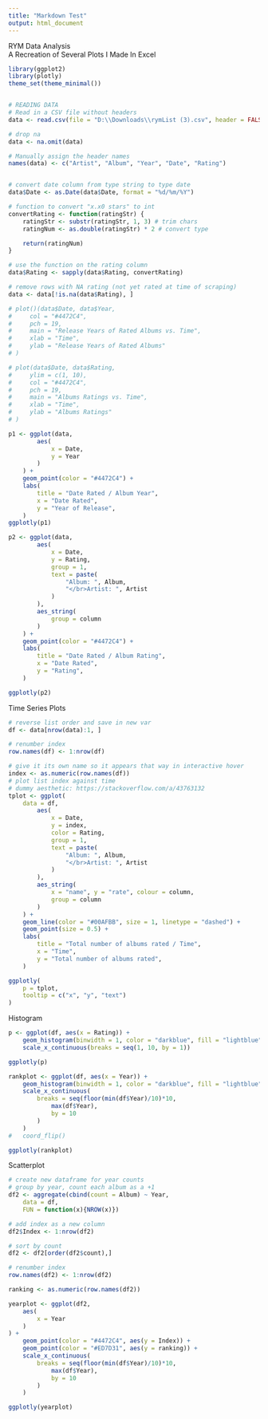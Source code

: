 ```yaml
---
title: "Markdown Test"
output: html_document
---
```


RYM Data Analysis 
<br>
A Recreation of Several Plots I Made In Excel

```r

library(ggplot2)
library(plotly)
theme_set(theme_minimal())


# READING DATA
# Read in a CSV file without headers
data <- read.csv(file = "D:\\Downloads\\rymList (3).csv", header = FALSE)

# drop na
data <- na.omit(data)

# Manually assign the header names
names(data) <- c("Artist", "Album", "Year", "Date", "Rating")


# convert date column from type string to type date
data$Date <- as.Date(data$Date, format = "%d/%m/%Y")

# function to convert "x.x0 stars" to int
convertRating <- function(ratingStr) {
    ratingStr <- substr(ratingStr, 1, 3) # trim chars
    ratingNum <- as.double(ratingStr) * 2 # convert type

    return(ratingNum)
}

# use the function on the rating column
data$Rating <- sapply(data$Rating, convertRating)

# remove rows with NA rating (not yet rated at time of scraping)
data <- data[!is.na(data$Rating), ]
```
```r
# plot()(data$Date, data$Year,
#     col = "#4472C4",
#     pch = 19,
#     main = "Release Years of Rated Albums vs. Time",
#     xlab = "Time",
#     ylab = "Release Years of Rated Albums"
# )

# plot(data$Date, data$Rating,
#     ylim = c(1, 10),
#     col = "#4472C4",
#     pch = 19,
#     main = "Albums Ratings vs. Time",
#     xlab = "Time",
#     ylab = "Albums Ratings"
# )
```

```r
p1 <- ggplot(data,
        aes(
            x = Date,
            y = Year
        )
    ) +
    geom_point(color = "#4472C4") +
    labs(
        title = "Date Rated / Album Year",
        x = "Date Rated",
        y = "Year of Release",
    )
ggplotly(p1)

p2 <- ggplot(data,
        aes(
            x = Date,
            y = Rating,
            group = 1,
            text = paste(
                "Album: ", Album,
                "</br>Artist: ", Artist
            )
        ),
        aes_string(
            group = column
        )
    ) +
    geom_point(color = "#4472C4") +
    labs(
        title = "Date Rated / Album Rating",
        x = "Date Rated",
        y = "Rating",
    )

ggplotly(p2)
```

Time Series Plots 
```r

# reverse list order and save in new var
df <- data[nrow(data):1, ]

# renumber index
row.names(df) <- 1:nrow(df)

# give it its own name so it appears that way in interactive hover
index <- as.numeric(row.names(df))
# plot list index against time
# dummy aesthetic: https://stackoverflow.com/a/43763132
tplot <- ggplot(
    data = df,
        aes(
            x = Date,
            y = index,
            color = Rating,
            group = 1,
            text = paste(
                "Album: ", Album,
                "</br>Artist: ", Artist
            )
        ),
        aes_string(
            x = "name", y = "rate", colour = column,
            group = column
        )
    ) +
    geom_line(color = "#00AFBB", size = 1, linetype = "dashed") +
    geom_point(size = 0.5) + 
    labs(
        title = "Total number of albums rated / Time",
        x = "Time",
        y = "Total number of albums rated",
    )

ggplotly(
    p = tplot,
    tooltip = c("x", "y", "text")
)
```

Histogram
```r
p <- ggplot(df, aes(x = Rating)) + 
    geom_histogram(binwidth = 1, color = "darkblue", fill = "lightblue") +
    scale_x_continuous(breaks = seq(1, 10, by = 1))

ggplotly(p)

rankplot <- ggplot(df, aes(x = Year)) + 
    geom_histogram(binwidth = 1, color = "darkblue", fill = "lightblue") +
    scale_x_continuous(
        breaks = seq(floor(min(df$Year)/10)*10, 
            max(df$Year), 
            by = 10
        )
    )
#   coord_flip()

ggplotly(rankplot)
```

Scatterplot
```r
# create new dataframe for year counts
# group by year, count each album as a +1
df2 <- aggregate(cbind(count = Album) ~ Year,
    data = df,
    FUN = function(x){NROW(x)})

# add index as a new column
df2$Index <- 1:nrow(df2)

# sort by count
df2 <- df2[order(df2$count),]

# renumber index
row.names(df2) <- 1:nrow(df2)

ranking <- as.numeric(row.names(df2))

yearplot <- ggplot(df2,
    aes(
        x = Year
    )
) + 
    geom_point(color = "#4472C4", aes(y = Index)) +
    geom_point(color = "#ED7D31", aes(y = ranking)) +
    scale_x_continuous(
        breaks = seq(floor(min(df$Year)/10)*10, 
            max(df$Year), 
            by = 10
        )
    )

ggplotly(yearplot)
```